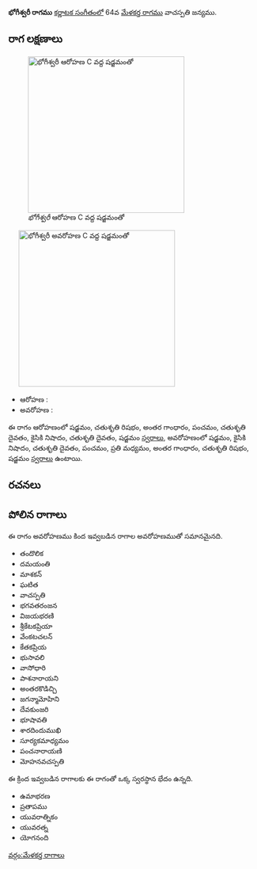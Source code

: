 {{Infobox ragam
	| name          	= భోగీశ్వరీ
	| synonym	    	= 
	| mela          	= 
	| chakra        	= 
	| janaka        	= 
	| type          	= షడవ-సంపూర్ణ
	| arohanam      	= {{svaraC|S|R2|G3|P|D2|N2|D2|S'}} 
	| avarohanam    	= {{svaraC|S'|N2|D2|P|M2|G3|R2|S}}
	| jeeva         	=
	| chhaya        	=
	| nyasa         	=
	| vishesha      	= 
	| equivalent  		= 
}}
{{కర్ణాటక సంగీత రాగాలు}}
'''భోగీశ్వరీ రాగము''' [[కర్ణాటక సంగీతం]]లో 64వ [[మేళకర్త రాగము]] వాచస్పతి జన్యము. 


==రాగ లక్షణాలు==
[[Image:bhogishvari_ar_kb2wiki.png|thumb|right|316px|''భోగీశ్వరీ'' ఆరోహణ C వద్ద షడ్జమంతో]]
	[[Image:bhogishvari_av_kb2wiki.png|thumb|right|316px|''భోగీశ్వరీ'' అవరోహణ C వద్ద షడ్జమంతో]]

* ఆరోహణ : {{svaraC|S|R2|G3|P|D2|N2|D2|S'}} 
* అవరోహణ : {{svaraC|S'|N2|D2|P|M2|G3|R2|S}}

ఈ రాగం ఆరోహణంలో షడ్జమం, చతుశృతి రిషభం, అంతర గాంధారం, పంచమం, చతుశృతి దైవతం, కైసికి నిషాదం, చతుశృతి దైవతం, షడ్జమం [[స్వరాలు]], అవరోహణంలో షడ్జమం, కైసికి నిషాదం, చతుశృతి దైవతం, పంచమం, ప్రతి మధ్యమం, అంతర గాంధారం, చతుశృతి రిషభం, షడ్జమం [[స్వరాలు]] ఉంటాయి.

==రచనలు==



==పోలిన రాగాలు==
ఈ రాగం అవరోహణము కింద ఇవ్వబడిన రాగాల అవరోహణముతో సమానమైనది.
* తందొలిక
* దమయంతి
* మాశకన్
*  ఘటిత
* వాచస్పతి
* భగవతరంజన
* విజయభరణి
* శ్రీకేటకప్రియా
* వేంకటచలన్
* కేతకప్రియ
* భుసావలి
* వాసోధారి
* పాశనారాయని
* అంతరకొడిచ్చి
* జగన్మామోహిని
* దేవకుంజరి
* భూషావతి
* శారదిందుముఖి
*  సూర్యకమాధ్యమం
* పంచనారాయణి
* మోహనవచస్పతి

ఈ క్రింద ఇవ్వబడిన రాగాలకు ఈ రాగంతో ఒక్క స్వరస్థాన భేదం ఉన్నది.
* ఉమాభరణ
* ప్రతాపము
* యువరాత్నికం
* యువరత్న
* యోగనంది



[[వర్గం:మేళకర్త రాగాలు]]